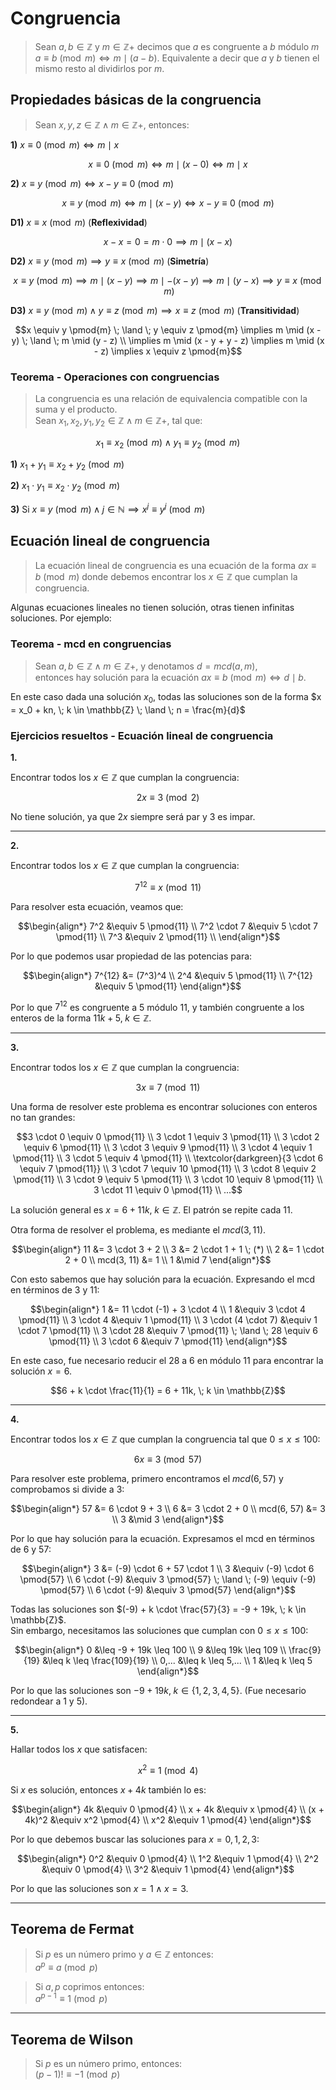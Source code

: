 # Congruencia 

> Sean $a, b \in \mathbb{Z}$ y $m \in \mathbb{Z}+$ decimos que $a$ es congruente a $b$ módulo $m$\
$a \equiv b \pmod{m} \iff m \mid (a - b)$. Equivalente a decir que $a$ y $b$ tienen el mismo resto al dividirlos por $m$.

## Propiedades básicas de la congruencia

> Sean $x, y, z \in \mathbb{Z} \; \land \; m \in \mathbb{Z}+$, entonces:

**1)** $x \equiv 0 \pmod{m} \iff m \mid x$

```math
x \equiv 0 \pmod{m} \iff m \mid (x - 0) \iff m \mid x
```

**2)** $x \equiv y \pmod{m} \iff x - y \equiv 0 \pmod{m}$

```math
x \equiv y \pmod{m} \iff m \mid (x - y) \iff x - y \equiv 0 \pmod{m}
```

**D1)** $x \equiv x \pmod{m}$ (**Reflexividad**)

```math
x - x = 0 = m \cdot 0 \implies m \mid (x - x)
```

**D2)** $x \equiv y \pmod{m} \implies y \equiv x \pmod{m}$ (**Simetría**)

```math
x \equiv y \pmod{m} \implies m \mid (x - y) \implies m \mid -(x - y) \implies m \mid (y - x) \implies y \equiv x \pmod{m}
```

**D3)** $x \equiv y \pmod{m} \; \land \; y \equiv z \pmod{m} \implies x \equiv z \pmod{m}$ (**Transitividad**)

```math
x \equiv y \pmod{m} \; \land \; y \equiv z \pmod{m} \implies m \mid (x - y) \; \land \; m \mid (y - z) \\ 
\implies m \mid (x - y + y - z) \implies m \mid (x - z) \implies x \equiv z \pmod{m}
```

### Teorema - Operaciones con congruencias

> La congruencia es una relación de equivalencia compatible con la suma y el producto.\
Sean $x_1, x_2, y_1, y_2 \in \mathbb{Z} \; \land \; m \in \mathbb{Z}+$, tal que: 

```math
x_1 \equiv x_2 \pmod{m} \; \land \; y_1 \equiv y_2 \pmod{m}
```

**1)** $x_1 + y_1 \equiv x_2 + y_2 \pmod{m}$

**2)** $x_1 \cdot y_1 \equiv x_2 \cdot y_2 \pmod{m}$

**3)** Si $x \equiv y \pmod{m} \; \land \; j \in \mathbb{N} \implies x^j \equiv y^j \pmod{m}$

## Ecuación lineal de congruencia

> La ecuación lineal de congruencia es una ecuación de la forma $ax \equiv b \pmod{m}$ donde debemos encontrar los $x \in \mathbb{Z}$ que cumplan la congruencia.

Algunas ecuaciones lineales no tienen solución, otras tienen infinitas soluciones. Por ejemplo: 

### Teorema - mcd en congruencias

> Sean $a, b \in \mathbb{Z} \; \land \; m \in \mathbb{Z}+$, y denotamos $d = mcd(a, m)$,\
entonces hay solución para la ecuación $ax \equiv b \pmod{m} \iff d \mid b$.

En este caso dada una solución $x_0$, todas las soluciones son de la forma $x = x_0 + kn, \; k \in \mathbb{Z} \; \land \; n = \frac{m}{d}$

### Ejercicios resueltos - Ecuación lineal de congruencia

**1.**

Encontrar todos los $x \in \mathbb{Z}$ que cumplan la congruencia:

```math 
2x \equiv 3 \pmod{2}
```

No tiene solución, ya que $2x$ siempre será par y $3$ es impar. 

***

**2.**

Encontrar todos los $x \in \mathbb{Z}$ que cumplan la congruencia:

```math
7^{12} \equiv x \pmod{11}
```

Para resolver esta ecuación, veamos que: 

```math
\begin{align*}
7^2 &\equiv 5 \pmod{11} \\
7^2 \cdot 7 &\equiv 5 \cdot 7 \pmod{11} \\
7^3 &\equiv 2 \pmod{11} \\
\end{align*}
```

Por lo que podemos usar propiedad de las potencias para:

```math
\begin{align*}
7^{12} &= (7^3)^4 \\
2^4 &\equiv 5 \pmod{11} \\
7^{12} &\equiv 5 \pmod{11}
\end{align*}
```

Por lo que $7^{12}$ es congruente a $5$ módulo $11$, y también congruente a los enteros de la forma $11k + 5, \; k \in \mathbb{Z}$.

***

**3.**

Encontrar todos los $x \in \mathbb{Z}$ que cumplan la congruencia:

```math
3x \equiv 7 \pmod{11}
```

Una forma de resolver este problema es encontrar soluciones con enteros no tan grandes: 

```math
3 \cdot 0 \equiv 0 \pmod{11} \\
3 \cdot 1 \equiv 3 \pmod{11} \\
3 \cdot 2 \equiv 6 \pmod{11} \\
3 \cdot 3 \equiv 9 \pmod{11} \\
3 \cdot 4 \equiv 1 \pmod{11} \\
3 \cdot 5 \equiv 4 \pmod{11} \\
\textcolor{darkgreen}{3 \cdot 6 \equiv 7 \pmod{11}} \\
3 \cdot 7 \equiv 10 \pmod{11} \\
3 \cdot 8 \equiv 2 \pmod{11} \\
3 \cdot 9 \equiv 5 \pmod{11} \\
3 \cdot 10 \equiv 8 \pmod{11} \\
3 \cdot 11 \equiv 0 \pmod{11} \\
...
```

La solución general es $x = 6 + 11k, \; k \in \mathbb{Z}$. El patrón se repite cada $11$.

Otra forma de resolver el problema, es mediante el $mcd(3, 11)$. 

```math
\begin{align*}
11 &= 3 \cdot 3 + 2 \\
3 &= 2 \cdot 1 + 1 \; (*) \\
2 &= 1 \cdot 2 + 0 \\
mcd(3, 11) &= 1 \\
1 &\mid 7 
\end{align*}
```

Con esto sabemos que hay solución para la ecuación. Expresando el mcd en términos de $3$ y $11$:

```math
\begin{align*}
1 &= 11 \cdot (-1) + 3 \cdot 4 \\
1 &\equiv 3 \cdot 4 \pmod{11} \\
3 \cdot 4 &\equiv 1 \pmod{11} \\
3 \cdot (4 \cdot 7) &\equiv 1 \cdot 7 \pmod{11} \\
3 \cdot 28 &\equiv 7 \pmod{11} \; \land \; 28 \equiv 6 \pmod{11} \\
3 \cdot 6 &\equiv 7 \pmod{11}
\end{align*}
```

En este caso, fue necesario reducir el $28$ a $6$ en módulo $11$ para encontrar la solución $x = 6$.

```math
6 + k \cdot \frac{11}{1} = 6 + 11k, \; k \in \mathbb{Z}
```

***

**4.**

Encontrar todos los $x \in \mathbb{Z}$ que cumplan la congruencia tal que $0 \leq x \leq 100$:

```math
6x \equiv 3 \pmod{57}
```

Para resolver este problema, primero encontramos el $mcd(6, 57)$ y comprobamos si divide a $3$:

```math
\begin{align*}
57 &= 6 \cdot 9 + 3 \\
6 &= 3 \cdot 2 + 0 \\
mcd(6, 57) &= 3 \\
3 &\mid 3
\end{align*}
```

Por lo que hay solución para la ecuación. Expresamos el mcd en términos de $6$ y $57$:

```math
\begin{align*}
3 &= (-9) \cdot 6 + 57 \cdot 1 \\
3 &\equiv (-9) \cdot 6 \pmod{57} \\
6 \cdot (-9) &\equiv 3 \pmod{57} \; \land \; (-9) \equiv (-9) \pmod{57} \\
6 \cdot (-9) &\equiv 3 \pmod{57} 
\end{align*}
```

Todas las soluciones son $(-9) + k \cdot \frac{57}{3} = -9 + 19k, \; k \in \mathbb{Z}$.\
Sin embargo, necesitamos las soluciones que cumplan con $0 \leq x \leq 100$:

```math
\begin{align*}
0 &\leq -9 + 19k \leq 100 \\
9 &\leq 19k \leq 109 \\
\frac{9}{19} &\leq k \leq \frac{109}{19} \\
0,... &\leq k \leq 5,... \\
1 &\leq k \leq 5
\end{align*}
```

Por lo que las soluciones son $-9 + 19k, \; k \in \{1, 2, 3, 4, 5\}$. (Fue necesario redondear a $1$ y $5$).

*** 

**5.**

Hallar todos los $x$ que satisfacen: 

```math
x^2 \equiv 1 \pmod{4}
```

Si $x$ es solución, entonces $x + 4k$ también lo es: 

```math
\begin{align*}
4k &\equiv 0 \pmod{4} \\
x + 4k &\equiv x \pmod{4} \\
(x + 4k)^2 &\equiv x^2 \pmod{4} \\
x^2 &\equiv 1 \pmod{4}
\end{align*}
```

Por lo que debemos buscar las soluciones para $x = 0, 1, 2, 3$:

```math
\begin{align*}
0^2 &\equiv 0 \pmod{4} \\
1^2 &\equiv 1 \pmod{4} \\
2^2 &\equiv 0 \pmod{4} \\
3^2 &\equiv 1 \pmod{4}
\end{align*}
```

Por lo que las soluciones son $x = 1 \land x = 3$.

***

## Teorema de Fermat 

> Si $p$ es un número primo y $a \in \mathbb{Z}$ entonces:\
$a^{p} \equiv a \pmod{p}$

> Si $a, p$ coprimos entonces:\
$a^{p-1} \equiv 1 \pmod{p}$

***

## Teorema de Wilson 

> Si $p$ es un número primo, entonces:\
$(p - 1)! \equiv -1 \pmod{p}$